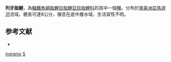 {{Speciesbox 
| taxon = Stichonodon insignis
| status = NE
| status_system = IUCN3.1
| authority =  [[Steindachner|Steindachner]], 1876
| synonyms = *''Luetkenia insignis''<br /><small>Steindachner, 1876</small>
*''Lütkenia insignis, Steindachner, 1876''
}}
'''列牙脂鯉'''，為[[輻鰭魚綱|輻鰭魚綱]][[脂鯉目|脂鯉目]][[脂鯉亞目|脂鯉亞目]][[脂鯉科|脂鯉科]]的其中一個[[種|種]]。分布於[[南美洲|南美洲]][[亞馬遜河|亞馬遜河]]流域，體長可達8公分，棲息在底中層水域，生活習性不明。

==参考文献==
{{refbegin}}
*{{FishBase_species|genus=Stichonodon|species=insignis|year=2014|month=1}}
{{refend}}

{{Taxonbar|from=Q3762798}}

[[Category:列牙脂鯉屬|insignis]]
[[Category:1876年描述的魚類|S]]

{{魚類小作品}}